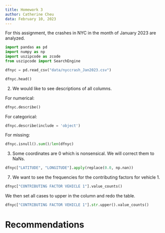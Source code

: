 ```yaml
---
title: Homework 3
author: Catherine Cheu
data: February 10, 2023
---
```


For this assignment, the crashes in NYC in the month of January 2023 are analyzed.

```python

import pandas as pd
import numpy as np
import uszipcode as zcode
from uszipcode import SearchEngine

dfnyc = pd.read_csv("data/nyccrash_Jan2023.csv")

dfnyc.head()

```

2. We would like to see descriptions of all columns.

For numerical:

```python
dfnyc.describe()
```

For categorical:

```python
dfnyc.describe(include = 'object')
```

For missing:

```python
dfnyc.isnull().sum()/len(dfnyc)
```

3. Some coordinates are 0 which is nonsensical. We will correct them to NaNs.

```python
dfnyc["LATITUDE", "LONGITUDE"].apply(replace(0.0, np.nan))
```

7. We want to see the frequencies for the contributing factors for vehicle 1.

```python
dfnyc["CONTRIBUTING FACTOR VEHICLE 1"].value_counts()
```

We then set all cases to upper in the column and redo the table.

```python

dfnyc["CONTRIBUTING FACTOR VEHICLE 1"].str.upper().value_counts()

```

# Recommendations
